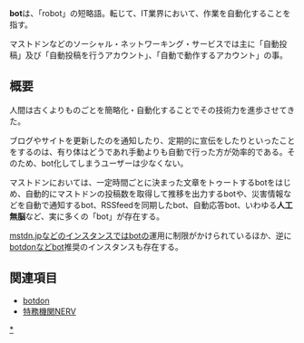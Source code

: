 {{Infobox word
|Name = {{ruby|bot|ボット}}
|Hinshi = 名詞
|Hatsu = 不明
}}'''bot'''は、「robot」の短略語。転じて、IT業界において、作業を自動化することを指す。

マストドンなどのソーシャル・ネットワーキング・サービスでは主に「自動投稿」及び「自動投稿を行うアカウント」、「自動で動作するアカウント」の事。

== 概要 ==
人間は古くよりものごとを簡略化・自動化することでその技術力を進歩させてきた。

ブログやサイトを更新したのを通知したり、定期的に宣伝をしたりといったことをするのは、有り体はどうであれ手動よりも自動で行った方が効率的である。そのため、bot化してしまうユーザーは少なくない。

マストドンにおいては、一定時間ごとに決まった文章をトゥートするbotをはじめ、自動的にマストドンの投稿数を取得して推移を出力するbotや、災害情報などを自動で通知するbot、RSSfeedを同期したbot、自動応答bot、いわゆる'''人工無脳'''など、実に多くの「bot」が存在する。

[[mstdn.jp]]などの[[インスタンス]]ではbotの運用に制限がかけられているほか、逆に[[botdon]]などbot推奨のインスタンスも存在する。

== 関連項目 ==
* [[botdon]]
* [[特務機関NERV]]

[[Category:Bot|*]]
{{DEFAULTSORT:bot}}